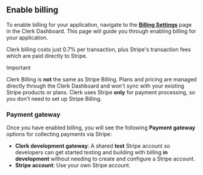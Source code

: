 ## Enable billing

To enable billing for your application, navigate to the [**Billing Settings**](https://dashboard.clerk.com/last-active?path=billing/settings) page in the Clerk Dashboard. This page will guide you through enabling billing for your application.

Clerk billing costs just 0.7% per transaction, plus Stripe's transaction fees which are paid directly to Stripe.

> [!IMPORTANT]
> Clerk Billing is **not** the same as Stripe Billing. Plans and pricing are managed directly through the Clerk Dashboard and won't sync with your existing Stripe products or plans. Clerk uses Stripe **only** for payment processing, so you don't need to set up Stripe Billing. 

### Payment gateway

Once you have enabled billing, you will see the following **Payment gateway** options for collecting payments via Stripe:

- **Clerk development gateway**: A shared **test** Stripe account so developers can get started testing and building with billing **in development** without needing to create and configure a Stripe account.
- **Stripe account**: Use your own Stripe account.

